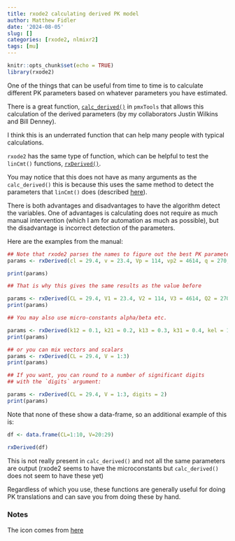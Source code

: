 ```yaml
---
title: rxode2 calculating derived PK model
author: Matthew Fidler
date: '2024-08-05'
slug: []
categories: [rxode2, nlmixr2]
tags: [mu]
---
```


```r
knitr::opts_chunk$set(echo = TRUE)
library(rxode2)
```

One of the things that can be useful from time to time is to calculate
different PK parameters based on whatever parameters you have
estimated.

There is a great function,
[`calc_derived()`](https://kestrel99.github.io/pmxTools/reference/calc_derived.html)
in `pmxTools` that allows this calculation of the derived parameters
(by my collaborators Justin Wilkins and Bill Denney).

I think this is an underrated function that can help many people with
typical calculations.

`rxode2` has the same type of function, which can be helpful to test
the `linCmt()` functions,
[`rxDerived()`](https://nlmixr2.github.io/rxode2parse/reference/rxDerived.html).

You may notice that this does not have as many arguments as the
`calc_derived()` this is because this uses the same method to detect
the parameters that `linCmt()` does (described
[here](https://nlmixr2.github.io/rxode2/articles/rxode2-model-types.html#solved-compartment-models)).

There is both advantages and disadvantages to have the algorithm
detect the variables.  One of advantages is calculating does not
require as much manual intervention (which I am for automation as much
as possible), but the disadvantage is incorrect detection of the
parameters.

Here are the examples from the manual:

```r
## Note that rxode2 parses the names to figure out the best PK parameter
params <- rxDerived(cl = 29.4, v = 23.4, Vp = 114, vp2 = 4614, q = 270, q2 = 73)

print(params)

## That is why this gives the same results as the value before

params <- rxDerived(CL = 29.4, V1 = 23.4, V2 = 114, V3 = 4614, Q2 = 270, Q3 = 73)
print(params)

## You may also use micro-constants alpha/beta etc.

params <- rxDerived(k12 = 0.1, k21 = 0.2, k13 = 0.3, k31 = 0.4, kel = 10, v = 10)
print(params)

## or you can mix vectors and scalars
params <- rxDerived(CL = 29.4, V = 1:3)
print(params)

## If you want, you can round to a number of significant digits
## with the `digits` argument:

params <- rxDerived(CL = 29.4, V = 1:3, digits = 2)
print(params)
```

Note that none of these show a data-frame, so an additional example of
this is:

```r
df <- data.frame(CL=1:10, V=20:29)

rxDerived(df)
```

This is not really present in `calc_derived()` and not all the same
parameters are output (rxode2 seems to have the microconstants but
`calc_derived()` does not seem to have these yet)

Regardless of which you use, these functions are generally useful for
doing PK translations and can save you from doing these by hand.


### Notes

The icon comes from [here](https://www.flaticon.com/free-icon/calculation_8123662)

